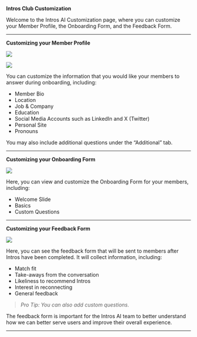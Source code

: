 **Intros Club Customization**

Welcome to the Intros AI Customization page, where you can customize your Member Profile, the Onboarding Form, and the Feedback Form.

---

**Customizing your Member Profile**

![](/images/customization1.png)

![](/images/customization2.png)

You can customize the information that you would like your members to answer during onboarding, including:

- Member Bio
- Location
- Job & Company
- Education
- Social Media Accounts such as LinkedIn and X (Twitter)
- Personal Site
- Pronouns

You may also include additional questions under the “Additional” tab.

---

**Customizing your Onboarding Form**

![](/images/customization3.png)

Here, you can view and customize the Onboarding Form for your members, including:

- Welcome Slide
- Basics
- Custom Questions

---

**Customizing your Feedback Form**

![](/images/customization4.png)

Here, you can see the feedback form that will be sent to members after Intros have been completed. It will collect information, including:

- Match fit
- Take-aways from the conversation
- Likeliness to recommend Intros
- Interest in reconnecting
- General feedback

> *Pro Tip: You can also add custom questions.*
> 

The feedback form is important for the Intros AI team to better understand how we can better serve users and improve their overall experience.

---
